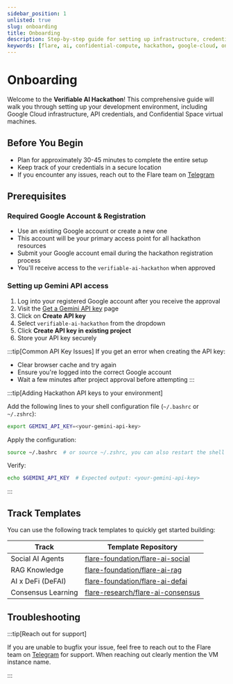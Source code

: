 ```yaml
---
sidebar_position: 1
unlisted: true
slug: onboarding
title: Onboarding
description: Step-by-step guide for setting up infrastructure, credentials, and cloud instances for the Verifiable AI Hackathon.
keywords: [flare, ai, confidential-compute, hackathon, google-cloud, onboarding]
---
```



# Onboarding

Welcome to the **Verifiable AI Hackathon**!
This comprehensive guide will walk you through setting up your development environment, including Google Cloud infrastructure, API credentials, and Confidential Space virtual machines.

## Before You Begin

- Plan for approximately 30-45 minutes to complete the entire setup
- Keep track of your credentials in a secure location
- If you encounter any issues, reach out to the Flare team on [Telegram](https://t.me/+StI5VEIvtIg2ODlh)

## Prerequisites

### Required Google Account & Registration

- Use an existing Google account or create a new one
- This account will be your primary access point for all hackathon resources
- Submit your Google account email during the hackathon registration process
- You'll receive access to the `verifiable-ai-hackathon` when approved

### Setting up Gemini API access

1. Log into your registered Google account after you receive the approval
2. Visit the [Get a Gemini API key](https://aistudio.google.com/app/apikey) page
3. Click on **Create API key**
4. Select `verifiable-ai-hackathon` from the dropdown
5. Click **Create API key in existing project**
6. Store your API key securely

:::tip[Common API Key Issues]
If you get an error when creating the API key:

- Clear browser cache and try again
- Ensure you're logged into the correct Google account
- Wait a few minutes after project approval before attempting
  :::

:::tip[Adding Hackathon API keys to your environment]

Add the following lines to your shell configuration file (`~/.bashrc` or `~/.zshrc`):

```bash
export GEMINI_API_KEY=<your-gemini-api-key>
```

Apply the configuration:

```bash
source ~/.bashrc  # or source ~/.zshrc, you can also restart the shell
```

Verify:

```bash
echo $GEMINI_API_KEY  # Expected output: <your-gemini-api-key>
```

:::

## Track Templates

You can use the following track templates to quickly get started building:

| Track              | Template Repository                                                                       |
| ------------------ | ----------------------------------------------------------------------------------------- |
| Social AI Agents   | [flare-foundation/flare-ai-social](https://github.com/flare-foundation/flare-ai-social)   |
| RAG Knowledge      | [flare-foundation/flare-ai-rag](https://github.com/flare-foundation/flare-ai-rag)         |
| AI x DeFi (DeFAI)  | [flare-foundation/flare-ai-defai](https://github.com/flare-foundation/flare-ai-defai)     |
| Consensus Learning | [flare-research/flare-ai-consensus](https://github.com/flare-research/flare-ai-consensus) |

## Troubleshooting

:::tip[Reach out for support]

If you are unable to bugfix your issue, feel free to reach out to the Flare team on [Telegram](https://t.me/+StI5VEIvtIg2ODlh) for support.
When reaching out clearly mention the VM instance name.

:::
